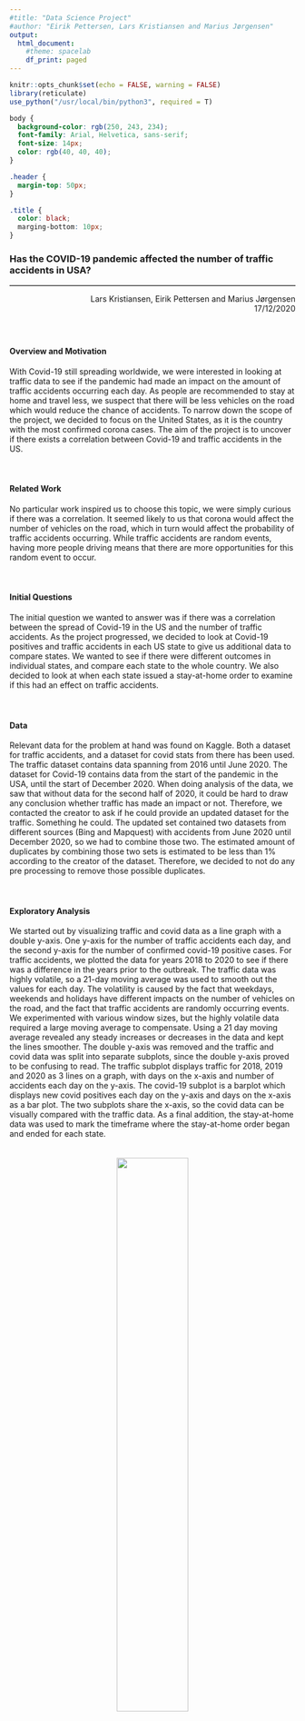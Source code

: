 ```yaml
---
#title: "Data Science Project"
#author: "Eirik Pettersen, Lars Kristiansen and Marius Jørgensen"
output:
  html_document:
    #theme: spacelab
    df_print: paged
---
```


```r
knitr::opts_chunk$set(echo = FALSE, warning = FALSE)
library(reticulate)
use_python("/usr/local/bin/python3", required = T)
```


```css


body {
  background-color: rgb(250, 243, 234);
  font-family: Arial, Helvetica, sans-serif;
  font-size: 14px;
  color: rgb(40, 40, 40);
}

.header {
  margin-top: 50px;
}

.title {
  color: black;
  marging-bottom: 10px;
}

```


<div class="header">
  <h3>Has the COVID-19 pandemic affected the number of traffic accidents in USA?</h3>
  <hr style="border-top: 1px solid rgb(180, 180, 180);" />
  <p style="text-align: right;">
  Lars Kristiansen, Eirik Pettersen and Marius Jørgensen
  <br />
  17/12/2020
  </p>
</div>


```python


```

<div style="height: 10px;"></div>
<h4 class="title">Overview and Motivation</h4>
<p>
With Covid-19 still spreading worldwide, we were interested in looking at traffic data to see if the pandemic had made an impact on the amount of traffic accidents occurring each day. As people are recommended to stay at home and travel less, we suspect that there will be less vehicles on the road which would reduce the chance of accidents.  To narrow down the scope of the project, we decided to focus on the United States, as it is the country with the most confirmed corona cases. The aim of the project is to uncover if there exists a correlation between Covid-19 and traffic accidents in the US.
</p>

<div style="height: 20px;"></div>
<h4 class="title">Related Work</h4>
<p>
No particular work inspired us to choose this topic, we were simply curious if there was a correlation. It seemed likely to us that corona would affect the number of vehicles on the road, which in turn would affect the probability of traffic accidents occurring. While traffic accidents are random events, having more people driving means that there are more opportunities for this random event to occur.
</p>


<div style="height: 20px;"></div>
<h4 class="title">Initial Questions</h4>
<p>
The initial question we wanted to answer was if there was a correlation between the spread of Covid-19 in the US and the number of traffic accidents. As the project progressed, we decided to look at Covid-19 positives and traffic accidents in each US state to give us additional data to compare states. We wanted to see if there were different outcomes in individual states, and compare each state to the whole country. We also decided to look at when each state issued a stay-at-home order to examine if this had an effect on traffic accidents.
</p>


<div style="height: 20px;"></div>
<h4 class="title">Data</h4>
<p>
Relevant data for the problem at hand was found on Kaggle. Both a dataset for traffic accidents, and a dataset for covid stats from there has been used. The traffic dataset contains data spanning from 2016 until June 2020. The dataset for Covid-19 contains data from the start of the pandemic in the USA, until the start of December 2020. When doing analysis of the data, we saw that without data for the second half of 2020, it could be hard to draw any conclusion whether traffic has made an impact or not. Therefore, we contacted the creator to ask if he could provide an updated dataset for the traffic. Something he could. The updated set contained two datasets from different sources (Bing and Mapquest) with accidents from June 2020 until December 2020, so we had to combine those two. The estimated amount of duplicates by combining those two sets is estimated to be less than 1% according to the creator of the dataset. Therefore, we decided to not do any pre processing to remove those possible duplicates.
</p>


<div style="height: 20px;"></div>
<h4 class="title">Exploratory Analysis</h4>
<p>
We started out by visualizing traffic and covid data as a line graph with a double y-axis. One y-axis for the number of traffic accidents each day, and the second y-axis for the number of confirmed covid-19 positive cases. For traffic accidents, we plotted the data for years 2018 to 2020 to see if there was a difference in the years prior to the outbreak. The traffic data was highly volatile, so a 21-day moving average was used to smooth out the values for each day. The volatility is caused by the fact that weekdays, weekends and holidays have different impacts on the number of vehicles on the road, and the fact that traffic accidents are randomly occurring events. We experimented with various window sizes, but the highly volatile data required a large moving average to compensate. Using a 21 day moving average revealed any steady increases or decreases in the data and kept the lines smoother. The double y-axis was removed and the traffic and covid data was split into separate subplots, since the double y-axis proved to be confusing to read. The traffic subplot displays traffic for 2018, 2019 and 2020 as 3 lines on a graph, with days on the x-axis and number of accidents each day on the y-axis. The covid-19 subplot is a barplot which displays new covid positives each day on the y-axis and days on the x-axis as a bar plot. The two subplots share the x-axis, so the covid data can be visually compared with the traffic data. As a final addition, the stay-at-home data was used to mark the timeframe where the stay-at-home order began and ended for each state.
</p>

<div style="height: 20px;"></div>
<center>
![](../figures/old.png){width=50%}
</center>
<p style="text-align: center; margin-top: 10px;"><strong>Figure 1:</strong> A plot of New York with the original double y-axis design.</p>


<div style="height: 20px;"></div>
<h4 class="title">Final Analysis</h4>
<p>

</p>

<div style="height: 500px;"></div>


<h3>USA</h3>
![](../figures/USA.png)


<h3>California</h3>
![](../figures/California.png)


<h3>Texas</h3>
![](../figures/Texas.png)

<h3>Florida</h3>
![](../figures/Florida.png)

<h3>Illinois</h3>
![](../figures/Illinois.png)


<h3>New York</h3>
![](../figures/New York.png)



<h3>Ohio</h3>
![](../figures/Ohio.png)

<h3>Pennsylvania</h3>
![](../figures/Pennsylvania.png)

<h3>Tennessee</h3>
![](../figures/Tennessee.png)

<h3>Michigan</h3>
![](../figures/Michigan.png)



<h3>Georgia</h3>
![](../figures/Georgia.png)
